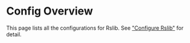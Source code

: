 # Config Overview

This page lists all the configurations for Rslib. See ["Configure Rslib"](/guide/basic/configure-rslib) for detail.
